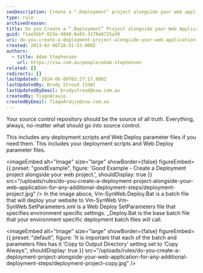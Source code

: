 ```yaml
---
seoDescription: Create a ".Deployment" project alongside your web application for streamlined and environment-specific deployment steps.
type: rule
archivedreason:
title: Do you Create a “.Deployment” Project alongside your Web Application for any additional deployment steps?
guid: f1ae5bbf-023e-4848-8a93-3178e0725a30
uri: do-you-create-a-deployment-project-alongside-your-web-application-for-any-additional-deployment-steps
created: 2013-02-06T18:51:53.000Z
authors:
  - title: Adam Stephensen
    url: https://ssw.com.au/people/adam-stephensen
related: []
redirects: []
lastUpdated: 2024-06-08T03:27:17.000Z
lastUpdatedBy: Brady Stroud [SSW]
lastUpdatedByEmail: bradystroud@ssw.com.au
createdBy: TiagoAraujo
createdByEmail: TiagoAraujo@ssw.com.au
---
```


Your source control repository should be the source of all truth. Everything, always, no-matter what should go into source control.

This includes any deployment scripts and Web Deploy parameter files if you need them.
This includes your deployment scripts and Web Deploy parameter files.

<imageEmbed
  alt="Image"
  size="large"
  showBorder={false}
  figureEmbed={{
    preset: "goodExample",
    figure: 'Good Example - Create a Deployment project alongside your web project.',
    shouldDisplay: true
  }}
  src="/uploads/rules/do-you-create-a-deployment-project-alongside-your-web-application-for-any-additional-deployment-steps/deployment-project.jpg"
/>
In the image aboce, Vm-SynWeb.Deploy.Bat is a batch file that will deploy your website to Vm-SynWeb
Vm-SynWeb.SetParameters.xml is a Web Deploy SetParameters file that specifies environment specific settings.
\_Deploy.Bat is the base batch file that your environment specific deployment batch files will call.

<imageEmbed
  alt="Image"
  size="large"
  showBorder={false}
  figureEmbed={{
    preset: "default",
    figure: 'It is important that each of the batch and parameters files has it ‘Copy to Output Directory’ setting set to ‘Copy Always’',
    shouldDisplay: true
  }}
  src="/uploads/rules/do-you-create-a-deployment-project-alongside-your-web-application-for-any-additional-deployment-steps/deployment-project-copy.jpg"
/>
